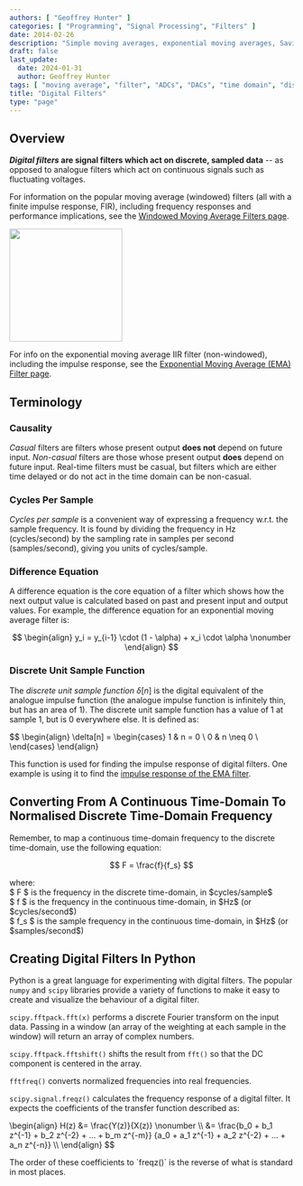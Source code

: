 ```yaml
---
authors: [ "Geoffrey Hunter" ]
categories: [ "Programming", "Signal Processing", "Filters" ]
date: 2014-02-26
description: "Simple moving averages, exponential moving averages, Savizky-Golay filters, frequency responses, source code and more info on digital filtering (a form of signal processing)."
draft: false
last_update:
  date: 2024-01-31
  author: Geoffrey Hunter
tags: [ "moving average", "filter", "ADCs", "DACs", "time domain", "discrete", "frequency responses", "exponentially weighted", "multiple pass", "signal processing", "Savitzky–Golay fFilters" ]
title: "Digital Filters"
type: "page"
---
```



## Overview

**_Digital filters_ are signal filters which act on discrete, sampled data** -- as opposed to analogue filters which act on continuous signals such as fluctuating voltages.

<div style={{ display: 'flex' }}>
<p>

For information on the popular moving average (windowed) filters (all with a finite impulse response, FIR), including frequency responses and performance implications, see the [Windowed Moving Average Filters page](/programming/signal-processing/digital-filters/windowed-moving-average-filters/).
</p>
<div style={{ width: '20px' }}></div>
<a href="/programming/signal-processing/digital-filters/windowed-moving-average-filters/"><img src="moving-average-filters-screenshot.png" width="200px" /></a>
</div>

For info on the exponential moving average IIR filter (non-windowed), including the impulse response, see the [Exponential Moving Average (EMA) Filter page](/programming/signal-processing/digital-filters/exponential-moving-average-ema-filter/).

## Terminology

### Causality

_Casual_ filters are filters whose present output **does not** depend on future input. _Non-casual_ filters are those whose present output **does** depend on future input. Real-time filters must be casual, but filters which are either time delayed or do not act in the time domain can be non-casual.

### Cycles Per Sample

_Cycles per sample_ is a convenient way of expressing a frequency w.r.t. the sample frequency. It is found by dividing the frequency in Hz (cycles/second) by the sampling rate in samples per second (samples/second), giving you units of cycles/sample.

### Difference Equation

A difference equation is the core equation of a filter which shows how the next output value is calculated based on past and present input and output values. For example, the difference equation for an exponential moving average filter is:

$$
\begin{align}
y_i = y_{i-1} \cdot (1 - \alpha) + x_i \cdot \alpha \nonumber
\end{align}
$$

### Discrete Unit Sample Function

The _discrete unit sample function_ $\delta[n]$ is the digital equivalent of the analogue impulse function (the analogue impulse function is infinitely thin, but has an area of 1). The discrete unit sample function has a value of 1 at sample 1, but is 0 everywhere else. It is defined as:

$$
\begin{align}
\delta[n] =
\begin{cases} 
      1 & n = 0 \\
      0 & n \neq 0 \\      
\end{cases}
\end{align}
</p>

This function is used for finding the impulse response of digital filters. One example is using it to find the [impulse response of the EMA filter](/programming/signal-processing/digital-filters/exponential-moving-average-ema-filter/#impulse-response).
## Converting From A Continuous Time-Domain To Normalised Discrete Time-Domain Frequency

Remember, to map a continuous time-domain frequency to the discrete time-domain, use the following equation:

$$ F = \frac{f}{f_s} $$

<p className="centered">    where:<br />
    $ F $ is the frequency in the discrete time-domain, in $cycles/sample$<br />
    $ f $ is the frequency in the continuous time-domain, in $Hz$ (or $cycles/second$)<br />
    $ f_s $ is the sample frequency in the continuous time-domain, in $Hz$ (or $samples/second$)<br /></p>

## Creating Digital Filters In Python

Python is a great language for experimenting with digital filters. The popular `numpy` and `scipy` libraries provide a variety of functions to make it easy to create and visualize the behaviour of a digital filter.

`scipy.fftpack.fft(x)` performs a discrete Fourier transform on the input data. Passing in a window (an array of the weighting at each sample in the window) will return an array of complex numbers.

`scipy.fftpack.fftshift()` shifts the result from `fft()` so that the DC component is centered in the array.

`fftfreq()` converts normalized frequencies into real frequencies.

`scipy.signal.freqz()` calculates the frequency response of a digital filter. It expects the coefficients of the transfer function described as:

<p>\begin{align}
H(z) &= \frac{Y(z)}{X(z)} \nonumber \\
     &= \frac{b_0 + b_1 z^{-1} + b_2 z^{-2} + ... + b_m z^{-m}} {a_0 + a_1 z^{-1} + a_2 z^{-2} + ... + a_n z^{-n}} \\
\end{align}
$$

<Aside type="caution">
The order of these coefficients to `freqz()` is the reverse of what is standard in most places.
</Aside>

[^pieter-p-sma]: https://tttapa.github.io/Pages/Mathematics/Systems-and-Control-Theory/Digital-filters/Simple%20Moving%20Average/Simple-Moving-Average.html, accessed 2021-05-27.
[^pieter-p-ema]: https://tttapa.github.io/Pages/Mathematics/Systems-and-Control-Theory/Digital-filters/Exponential%20Moving%20Average/C++Implementation.html#arduino-example, accessed 2021-05-29.
[^dsp-stack-exchange-cut-off-freq-sma]: https://dsp.stackexchange.com/questions/9966/what-is-the-cut-off-frequency-of-a-moving-average-filter, accessed 2021-05-27.
[^analog-devices-dsp-book-ch15]: https://www.analog.com/media/en/technical-documentation/dsp-book/dsp_book_Ch15.pdf, accessed 2021-05-27.
